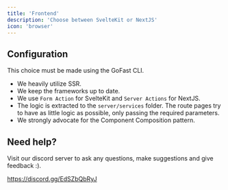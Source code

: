 ```yaml
---
title: 'Frontend'
description: 'Choose between SvelteKit or NextJS'
icon: 'browser'
---
```


## Configuration

This choice must be made using the GoFast CLI.

- We heavily utilize SSR.
- We keep the frameworks up to date.
- We use `Form Action` for SvelteKit and `Server Actions` for NextJS.
- The logic is extracted to the `server/services` folder. The route pages try to have as little logic as possible, only passing the required parameters.
- We strongly advocate for the Component Composition pattern.

## Need help?

Visit our discord server to ask any questions, make suggestions and give feedback :).

https://discord.gg/EdSZbQbRyJ
